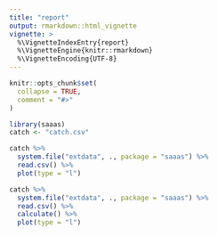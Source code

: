 ```yaml
---
title: "report"
output: rmarkdown::html_vignette
vignette: >
  %\VignetteIndexEntry{report}
  %\VignetteEngine{knitr::rmarkdown}
  %\VignetteEncoding{UTF-8}
---
```


```r
knitr::opts_chunk$set(
  collapse = TRUE,
  comment = "#>"
)
```

```r
library(saaas)
catch <- "catch.csv"
```

```r
catch %>%
  system.file("extdata", ., package = "saaas") %>%
  read.csv() %>%
  plot(type = "l")
```

```r
catch %>%
  system.file("extdata", ., package = "saaas") %>%
  read.csv() %>%
  calculate() %>%
  plot(type = "l")
```
